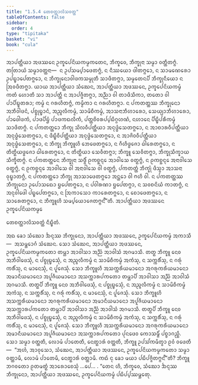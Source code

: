 ```yaml
---
title: "1.5.4 ᨲᩮᨧᨲ᩠ᨲᩣᩃᩦᩈᩅᨲ᩠ᨲ"
tableOfContents: false
sidebar:
  order: 4
type: "tipitaka"
basket: "vi"
book: "cula"
---
```



<DynamicBreadcrumb />

<Division number="51" book="cula">

<Paragraph number="233" book="cula">
ᩋᩣᨸᨲ᩠ᨲᩥᨿᩣ ᩋᨴᩔᨶᩮ ᩏᨠ᩠ᨡᩮᨸᨶᩦᨿᨠᨾ᩠ᨾᨠᨲᩮᨶ, ᨽᩥᨠ᩠ᨡᩅᩮ, ᨽᩥᨠ᩠ᨡᩩᨶᩣ ᩈᨾ᩠ᨾᩣ ᩅᨲ᩠ᨲᩥᨲᨻ᩠ᨻᩴ. ᨲᨲᩕᩣᨿᩴ ᩈᨾ᩠ᨾᩣᩅᨲ᩠ᨲᨶᩣ—  ᨶ ᩏᨸᩈᨾ᩠ᨸᩣᨴᩮᨲᨻ᩠ᨻᩴ, ᨶ ᨶᩥᩔᨿᩮᩣ ᨴᩤᨲᨻ᩠ᨻᩮᩣ, ᨶ ᩈᩣᨾᨱᩮᩁᩮᩣ ᩏᨸᨭ᩠ᨮᩣᨸᩮᨲᨻ᩠ᨻᩮᩣ, ᨶ ᨽᩥᨠ᩠ᨡᩩᨶᩮᩣᩅᩤᨴᨠᩈᨾ᩠ᨾᩩᨲᩥ ᩈᩣᨴᩥᨲᨻ᩠ᨻᩣ, ᩈᨾ᩠ᨾᨲᩮᨶᨸᩥ ᨽᩥᨠ᩠ᨡᩩᨶᩥᨿᩮᩣ ᨶ ᩒᩅᨴᩥᨲᨻ᩠ᨻᩣ. ᨿᩣᨿ ᩋᩣᨸᨲ᩠ᨲᩥᨿᩣ ᩈᩴᨥᩮᨶ, ᩋᩣᨸᨲ᩠ᨲᩥᨿᩣ ᩋᨴᩔᨶᩮ, ᩏᨠ᩠ᨡᩮᨸᨶᩦᨿᨠᨾ᩠ᨾᩴ ᨠᨲᩴ ᩉᩮᩣᨲᩥ ᩈᩣ ᩋᩣᨸᨲ᩠ᨲᩥ ᨶ ᩋᩣᨸᨩ᩠ᨩᩥᨲᨻ᩠ᨻᩣ, ᩋᨬ᩠ᨬᩣ ᩅᩤ ᨲᩣᨴᩥᩈᩥᨠᩣ, ᨲᨲᩮᩣ ᩅᩤ ᨸᩣᨸᩥᨭ᩠ᨮᨲᩁᩣ; ᨠᨾ᩠ᨾᩴ ᨶ ᨣᩁᩉᩥᨲᨻ᩠ᨻᩴ, ᨠᨾ᩠ᨾᩥᨠᩣ ᨶ ᨣᩁᩉᩥᨲᨻ᩠ᨻᩣ. ᨶ ᨸᨠᨲᨲ᩠ᨲᩔ ᨽᩥᨠ᩠ᨡᩩᨶᩮᩣ ᩋᨽᩥᩅᩤᨴᨶᩴ, ᨸᨧ᩠ᨧᩩᨭ᩠ᨮᩣᨶᩴ, ᩋᨬ᩠ᨩᩃᩥᨠᨾ᩠ᨾᩴ, ᩈᩣᨾᩦᨧᩥᨠᨾ᩠ᨾᩴ, ᩋᩣᩈᨶᩣᨽᩥᩉᩣᩁᩮᩣ, ᩈᩮᨿ᩠ᨿᩣᨽᩥᩉᩣᩁᩮᩣ, ᨸᩣᨴᩮᩤᨴᨠᩴ, ᨸᩣᨴᨸᩦᨮᩴ ᨸᩣᨴᨠᨳᩃᩥᨠᩴ, ᨸᨲ᩠ᨲᨧᩦᩅᩁᨸ᩠ᨸᨭᩥᨣ᩠ᨣᩉᨱᩴ, ᨶᩉᩣᨶᩮ ᨸᩥᨭ᩠ᨮᩥᨸᩁᩥᨠᨾ᩠ᨾᩴ ᩈᩣᨴᩥᨲᨻ᩠ᨻᩴ. ᨶ ᨸᨠᨲᨲ᩠ᨲᩮᩣ ᨽᩥᨠ᩠ᨡᩩ ᩈᩦᩃᩅᩥᨸᨲ᩠ᨲᩥᨿᩣ ᩋᨶᩩᨴ᩠ᨵᩴᩈᩮᨲᨻ᩠ᨻᩮᩣ, ᨶ ᩋᩣᨧᩣᩁᩅᩥᨸᨲ᩠ᨲᩥᨿᩣ ᩋᨶᩩᨴ᩠ᨵᩴᩈᩮᨲᨻ᩠ᨻᩮᩣ, ᨶ ᨴᩥᨭ᩠ᨮᩥᩅᩥᨸᨲ᩠ᨲᩥᨿᩣ ᩋᨶᩩᨴ᩠ᨵᩴᩈᩮᨲᨻ᩠ᨻᩮᩣ, ᨶ ᩋᩣᨩᩦᩅᩅᩥᨸᨲ᩠ᨲᩥᨿᩣ ᩋᨶᩩᨴ᩠ᨵᩴᩈᩮᨲᨻ᩠ᨻᩮᩣ, ᨶ ᨽᩥᨠ᩠ᨡᩩ ᨽᩥᨠ᩠ᨡᩪᩉᩥ ᨽᩮᨴᩮᨲᨻ᩠ᨻᩮᩣ, ᨶ ᨣᩥᩉᩥᨴ᩠ᨵᨩᩮᩣ ᨵᩤᩁᩮᨲᨻ᩠ᨻᩮᩣ, ᨶ ᨲᩥᨲ᩠ᨳᩥᨿᨴ᩠ᨵᨩᩮᩣ ᨵᩤᩁᩮᨲᨻ᩠ᨻᩮᩣ, ᨶ ᨲᩥᨲ᩠ᨳᩥᨿᩣ ᩈᩮᩅᩥᨲᨻ᩠ᨻᩣ; ᨽᩥᨠ᩠ᨡᩪ ᩈᩮᩅᩥᨲᨻ᩠ᨻᩣ, ᨽᩥᨠ᩠ᨡᩩᩈᩥᨠ᩠ᨡᩣᨿ ᩈᩥᨠ᩠ᨡᩥᨲᨻ᩠ᨻᩴ. ᨶ ᨸᨠᨲᨲ᩠ᨲᩮᨶ ᨽᩥᨠ᩠ᨡᩩᨶᩣ ᩈᨴ᩠ᨵᩥᩴ ᩑᨠᨧ᩠ᨨᨶ᩠ᨶᩮ ᩋᩣᩅᩤᩈᩮ ᩅᨲ᩠ᨳᨻ᩠ᨻᩴ, ᨶ ᩑᨠᨧ᩠ᨨᨶ᩠ᨶᩮ ᩋᨶᩣᩅᩤᩈᩮ ᩅᨲ᩠ᨳᨻ᩠ᨻᩴ, ᨶ ᩑᨠᨧ᩠ᨨᨶ᩠ᨶᩮ ᩋᩣᩅᩤᩈᩮ ᩅᩤ ᩋᨶᩣᩅᩤᩈᩮ ᩅᩤ ᩅᨲ᩠ᨳᨻ᩠ᨻᩴ, ᨸᨠᨲᨲ᩠ᨲᩴ ᨽᩥᨠ᩠ᨡᩩᩴ ᨴᩥᩈ᩠ᩅᩣ ᩋᩣᩈᨶᩣ ᩅᩩᨭ᩠ᨮᩣᨲᨻ᩠ᨻᩴ, ᨶ ᨸᨠᨲᨲ᩠ᨲᩮᩣ ᨽᩥᨠ᩠ᨡᩩ ᩋᩣᩈᩣᨴᩮᨲᨻ᩠ᨻᩮᩣ ᩋᨶ᩠ᨲᩮᩣ ᩅᩤ ᨻᩉᩥ ᩅᩤ. ᨶ ᨸᨠᨲᨲ᩠ᨲᩔ ᨽᩥᨠ᩠ᨡᩩᨶᩮᩣ ᩏᨸᩮᩣᩈᨳᩮᩣ ᨮᨸᩮᨲᨻ᩠ᨻᩮᩣ, ᨶ ᨸᩅᩤᩁᨱᩣ ᨮᨸᩮᨲᨻ᩠ᨻᩣ, ᨶ ᩈᩅᨧᨶᩦᨿᩴ ᨠᩣᨲᨻ᩠ᨻᩴ, ᨶ ᩋᨶᩩᩅᩤᨴᩮᩤ ᨸᨭ᩠ᨮᨸᩮᨲᨻ᩠ᨻᩮᩣ, ᨶ ᩒᨠᩣᩈᩮᩣ ᨠᩣᩁᩮᨲᨻ᩠ᨻᩮᩣ, ᨶ ᨧᩮᩣᨴᩮᨲᨻ᩠ᨻᩮᩣ, ᨶ ᩈᩣᩁᩮᨲᨻ᩠ᨻᩮᩣ, ᨶ ᨽᩥᨠ᩠ᨡᩪᩉᩥ ᩈᨾ᩠ᨸᨿᩮᩣᨩᩮᨲᨻ᩠ᨻᨶ᩺”ᨲᩥ.

</Paragraph>
</Division>

<Paragraph number="234" type="center" book="cula">
ᩋᩣᨸᨲ᩠ᨲᩥᨿᩣ ᩋᨴᩔᨶᩮ ᩏᨠ᩠ᨡᩮᨸᨶᩦᨿᨠᨾ᩠ᨾᩮ

  
ᨲᩮᨧᨲ᩠ᨲᩣᩃᩦᩈᩅᨲ᩠ᨲᩴ ᨶᩥᨭ᩠ᨮᩥᨲᩴ.


</Paragraph>

<Division number="52" book="cula">

<Paragraph number="235" book="cula">
ᩋᨳ ᨡᩮᩣ ᩈᩴᨥᩮᩣ ᨨᨶ᩠ᨶᩔ ᨽᩥᨠ᩠ᨡᩩᨶᩮᩣ, ᩋᩣᨸᨲ᩠ᨲᩥᨿᩣ ᩋᨴᩔᨶᩮ, ᩏᨠ᩠ᨡᩮᨸᨶᩦᨿᨠᨾ᩠ᨾᩴ ᩋᨠᩣᩈᩥ—  ᩋᩈᨾ᩠ᨽᩮᩣᨣᩴ ᩈᩴᨥᩮᨶ. ᩈᩮᩣ ᩈᩴᨥᩮᨶ, ᩋᩣᨸᨲ᩠ᨲᩥᨿᩣ ᩋᨴᩔᨶᩮ, ᩏᨠ᩠ᨡᩮᨸᨶᩦᨿᨠᨾ᩠ᨾᨠᨲᩮᩣ ᨲᨾ᩠ᩉᩣ ᩋᩣᩅᩤᩈᩣ ᩋᨬ᩠ᨬᩴ ᩋᩣᩅᩤᩈᩴ ᩋᨣᨾᩣᩈᩥ. ᨲᨲ᩠ᨳ ᨽᩥᨠ᩠ᨡᩪ ᨶᩮᩅ ᩋᨽᩥᩅᩤᨴᩮᩈᩩᩴ, ᨶ ᨸᨧ᩠ᨧᩩᨭ᩠ᨮᩮᩈᩩᩴ, ᨶ ᩋᨬ᩠ᨩᩃᩥᨠᨾ᩠ᨾᩴ ᨶ ᩈᩣᨾᩦᨧᩥᨠᨾ᩠ᨾᩴ ᩋᨠᩴᩈᩩ, ᨶ ᩈᨠ᩠ᨠᩁᩥᩴᩈᩩ, ᨶ ᨣᩁᩩᩴ ᨠᩁᩥᩴᩈᩩ, ᨶ ᨾᩣᨶᩮᩈᩩᩴ, ᨶ ᨸᩪᨩᩮᩈᩩᩴ. ᩈᩮᩣ ᨽᩥᨠ᩠ᨡᩪᩉᩥ ᩋᩈᨠ᩠ᨠᩁᩥᨿᨾᩣᨶᩮᩣ ᩋᨣᩁᩩᨠᩁᩥᨿᨾᩣᨶᩮᩣ ᩋᨾᩣᨶᩥᨿᨾᩣᨶᩮᩣ ᩋᨸᩪᨩᩥᨿᨾᩣᨶᩮᩣ ᩋᩈᨠ᩠ᨠᩣᩁᨸᨠᨲᩮᩣ ᨲᨾ᩠ᩉᩣᨸᩥ ᩋᩣᩅᩤᩈᩣ ᩋᨬ᩠ᨬᩴ ᩋᩣᩅᩤᩈᩴ ᩋᨣᨾᩣᩈᩥ. ᨲᨲ᩠ᨳᨸᩥ ᨽᩥᨠ᩠ᨡᩪ ᨶᩮᩅ ᩋᨽᩥᩅᩤᨴᩮᩈᩩᩴ, ᨶ ᨸᨧ᩠ᨧᩩᨭ᩠ᨮᩮᩈᩩᩴ, ᨶ ᩋᨬ᩠ᨩᩃᩥᨠᨾ᩠ᨾᩴ ᨶ ᩈᩣᨾᩦᨧᩥᨠᨾ᩠ᨾᩴ ᩋᨠᩴᩈᩩ, ᨶ ᩈᨠ᩠ᨠᩁᩥᩴᩈᩩ, ᨶ ᨣᩁᩩᩴ ᨠᩁᩥᩴᩈᩩ, ᨶ ᨾᩣᨶᩮᩈᩩᩴ, ᨶ ᨸᩪᨩᩮᩈᩩᩴ. ᩈᩮᩣ ᨽᩥᨠ᩠ᨡᩪᩉᩥ ᩋᩈᨠ᩠ᨠᩁᩥᨿᨾᩣᨶᩮᩣ ᩋᨣᩁᩩᨠᩁᩥᨿᨾᩣᨶᩮᩣ ᩋᨾᩣᨶᩥᨿᨾᩣᨶᩮᩣ ᩋᨸᩪᨩᩥᨿᨾᩣᨶᩮᩣ ᩋᩈᨠ᩠ᨠᩣᩁᨸᨠᨲᩮᩣ ᨲᨾ᩠ᩉᩣᨸᩥ ᩋᩣᩅᩤᩈᩣ ᩋᨬ᩠ᨬᩴ ᩋᩣᩅᩤᩈᩴ ᩋᨣᨾᩣᩈᩥ. ᨲᨲ᩠ᨳᨸᩥ ᨽᩥᨠ᩠ᨡᩪ ᨶᩮᩅ ᩋᨽᩥᩅᩤᨴᩮᩈᩩᩴ, ᨶ ᨸᨧ᩠ᨧᩩᨭ᩠ᨮᩮᩈᩩᩴ, ᨶ ᩋᨬ᩠ᨩᩃᩥᨠᨾ᩠ᨾᩴ ᨶ ᩈᩣᨾᩦᨧᩥᨠᨾ᩠ᨾᩴ ᩋᨠᩴᩈᩩ, ᨶ ᩈᨠ᩠ᨠᩁᩥᩴᩈᩩ, ᨶ ᨣᩁᩩᩴ ᨠᩁᩥᩴᩈᩩ, ᨶ ᨾᩣᨶᩮᩈᩩᩴ, ᨶ ᨸᩪᨩᩮᩈᩩᩴ. ᩈᩮᩣ ᨽᩥᨠ᩠ᨡᩪᩉᩥ ᩋᩈᨠ᩠ᨠᩁᩥᨿᨾᩣᨶᩮᩣ ᩋᨣᩁᩩᨠᩁᩥᨿᨾᩣᨶᩮᩣ ᩋᨾᩣᨶᩥᨿᨾᩣᨶᩮᩣ ᩋᨸᩪᨩᩥᨿᨾᩣᨶᩮᩣ ᩋᩈᨠ᩠ᨠᩣᩁᨸᨠᨲᩮᩣ ᨸᩩᨶᨴᩮᩅ ᨠᩮᩣᩈᨾ᩠ᨻᩥᩴ ᨸᨧ᩠ᨧᩣᨣᨬ᩠ᨨᩥ. ᩈᩮᩣ ᩈᨾ᩠ᨾᩣ ᩅᨲ᩠ᨲᨲᩥ, ᩃᩮᩣᨾᩴ ᨸᩣᨲᩮᨲᩥ, ᨶᩮᨲ᩠ᨳᩣᩁᩴ ᩅᨲ᩠ᨲᨲᩥ, ᨽᩥᨠ᩠ᨡᩪ ᩏᨸᩈᩘᨠᨾᩥᨲ᩠ᩅᩣ ᩑᩅᩴ ᩅᨴᩮᨲᩥ—  “ᩋᩉᩴ, ᩋᩣᩅᩩᩈᩮᩣ, ᩈᩴᨥᩮᨶ, ᩋᩣᨸᨲ᩠ᨲᩥᨿᩣ ᩋᨴᩔᨶᩮ, ᩏᨠ᩠ᨡᩮᨸᨶᩦᨿᨠᨾ᩠ᨾᨠᨲᩮᩣ ᩈᨾ᩠ᨾᩣ ᩅᨲ᩠ᨲᩣᨾᩥ, ᩃᩮᩣᨾᩴ ᨸᩣᨲᩮᨾᩥ, ᨶᩮᨲ᩠ᨳᩣᩁᩴ ᩅᨲ᩠ᨲᩣᨾᩥ. ᨠᨳᩴ ᨶᩩ ᨡᩮᩣ ᨾᨿᩣ ᨸᨭᩥᨸᨩ᩠ᨩᩥᨲᨻ᩠ᨻᨶ᩺”ᨲᩥ? ᨽᩥᨠ᩠ᨡᩪ ᨽᨣᩅᨲᩮᩣ ᩑᨲᨾᨲ᩠ᨳᩴ ᩋᩣᩁᩮᩣᨧᩮᩈᩩᩴ …ᨸᩮ… . “ᨲᩮᨶ ᩉᩥ, ᨽᩥᨠ᩠ᨡᩅᩮ, ᩈᩴᨥᩮᩣ ᨨᨶ᩠ᨶᩔ ᨽᩥᨠ᩠ᨡᩩᨶᩮᩣ, ᩋᩣᨸᨲ᩠ᨲᩥᨿᩣ ᩋᨴᩔᨶᩮ, ᩏᨠ᩠ᨡᩮᨸᨶᩦᨿᨠᨾ᩠ᨾᩴ ᨸᨭᩥᨸ᩠ᨸᩔᨾ᩠ᨽᩮᨲᩩ.
</Paragraph>
</Division>